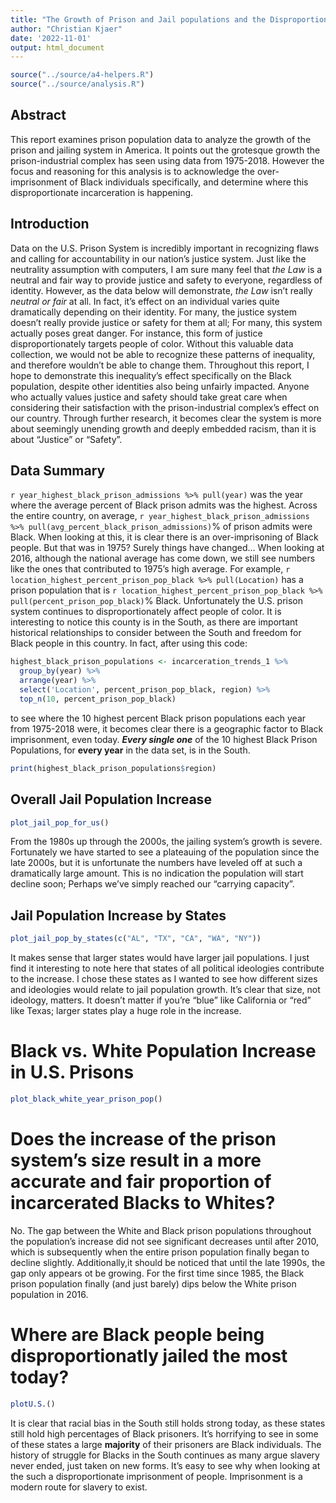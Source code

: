```yaml
---
title: "The Growth of Prison and Jail populations and the Disproportionate Incarceration of Blacks in the U.S."
author: "Christian Kjaer"
date: '2022-11-01'
output: html_document
---
```


```r
source("../source/a4-helpers.R")
source("../source/analysis.R")
```

## Abstract 
This report examines prison population data to analyze the growth of the prison and jailing system in America. It points out the grotesque growth the prison-industrial complex has seen using data from 1975-2018. However the focus and reasoning for this analysis is to acknowledge the over-imprisonment of Black individuals specifically, and determine where this disproportionate incarceration is happening.


## Introduction 
Data on the U.S. Prison System is incredibly important in recognizing flaws and calling for accountability in our nation's justice system. Just like the neutrality assumption with computers, I am sure many feel that _the Law_ is a neutral and fair way to provide justice and safety to everyone, regardless of identity. However, as the data below will demonstrate, _the Law_ isn't really _neutral or fair_ at all. In fact, it's effect on an individual varies quite dramatically depending on their identity. For many, the justice system doesn't really provide justice or safety for them at all; For many, this system actually poses great danger. For instance, this form of justice disproportionately targets people of color. Without this valuable data collection, we would not be able to recognize these patterns of inequality, and therefore wouldn't be able to change them. Throughout this report, I hope to demonstrate this inequality's effect specifically on the Black population, despite other identities also being unfairly impacted. Anyone who actually values justice and safety should take great care when considering their satisfaction with the prison-industrial complex's effect on our country. Through further research, it becomes clear the system is more about seemingly unending growth and deeply embedded racism, than it is about "Justice" or "Safety".

## Data Summary 
`r year_highest_black_prison_admissions %>% pull(year)` was the year where the average percent of Black prison admits was the highest. Across the entire country, on average, `r year_highest_black_prison_admissions %>% pull(avg_percent_black_prison_admissions)`% of prison admits were Black. When looking at this, it is clear there is an over-imprisoning of Black people. But that was in 1975? Surely things have changed... When looking at 2016, although the national average has come down, we still see numbers like the ones that contributed to 1975's high average. For example, `r location_highest_percent_prison_pop_black %>% pull(Location)` has a prison population that is `r location_highest_percent_prison_pop_black %>% pull(percent_prison_pop_black)`% Black. Unfortunately the U.S. prison system continues to disproportionately affect people of color. It is interesting to notice this county is in the South, as there are important historical relationships to consider between the South and freedom for Black people in this country.
In fact, after using this code:
```r
highest_black_prison_populations <- incarceration_trends_1 %>% 
  group_by(year) %>%
  arrange(year) %>%
  select('Location', percent_prison_pop_black, region) %>%
  top_n(10, percent_prison_pop_black)
```
to see where the 10 highest percent Black prison populations each year from 1975-2018 were, it becomes clear there is a geographic factor to Black imprisonment, even today. **_Every single one_** of the 10 highest Black Prison Populations, for **every year** in the data set, is in the South.

```r
print(highest_black_prison_populations$region)
```
 
## Overall Jail Population Increase
```r
plot_jail_pop_for_us()
```

From the 1980s up through the 2000s, the jailing system's growth is severe. Fortunately we have started to see a plateauing of the population since the late 2000s, but it is unfortunate the numbers have leveled off at such a dramatically large amount. This is no indication the population will start decline soon; Perhaps we've simply reached our "carrying capacity".

## Jail Population Increase by States
```r
plot_jail_pop_by_states(c("AL", "TX", "CA", "WA", "NY"))
```

It makes sense that larger states would have larger jail populations. I just find it interesting to note here that states of all political ideologies contribute to the increase. I chose these states as I wanted to see how different sizes and ideologies would relate to jail population growth. It's clear that size, not ideology, matters. It doesn't matter if you're "blue" like California or "red" like Texas; larger states play a huge role in the increase.

# Black vs. White Population Increase in U.S. Prisons
```r
plot_black_white_year_prison_pop()
```

# Does the increase of the prison system's size result in a more accurate and fair proportion of incarcerated Blacks to Whites?
No. The gap between the White and Black prison populations throughout the population's increase did not see significant decreases until after 2010, which is subsequently when the entire prison population finally began to decline slightly. Additionally,it should be noticed that until the late 1990s, the gap only appears ot be growing.
For the first time since 1985, the Black prison population finally (and just barely) dips below the White prison population in 2016.

# Where are Black people being disproportionatly jailed the most today?
```r
plotU.S.()
```

It is clear that racial bias in the South still holds strong today, as these states still hold high percentages of Black prisoners. It's horrifying to see in some of these states a large **majority** of their prisoners are Black individuals. The history of struggle for Blacks in the South continues as many argue slavery never ended, just taken on new forms. It's easy to see why when looking at the such a disproportionate imprisonment of people. Imprisonment is a modern route for slavery to exist. 

